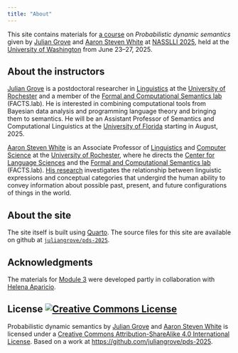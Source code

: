 ```yaml
---
title: "About"
---
```


This site contains materials for [a course](https://juliangrove.github.io/nasslli-2025/) on *Probabilistic dynamic semantics* given by [Julian Grove](http://juliangrove.github.io/) and [Aaron Steven White](http://aaronstevenwhite.io/) at [NASSLLI 2025](https://nasslli25.shane.st/), held at the [University of Washington](https://www.washington.edu/) from June 23–27, 2025. 

## About the instructors

[Julian Grove](http://juliangrove.github.io/) is a postdoctoral researcher in [Linguistics](http://www.sas.rochester.edu/lin/) at the [University of Rochester](https://rochester.edu/) and a member of the [Formal and Computational Semantics lab](http://factslab.io/) (FACTS.lab).
He is interested in combining computational tools from Bayesian data analysis and programming language theory and bringing them to semantics.
He will be an Assistant Professor of Semantics and Computational Linguistics at the [University of Florida](https://lin.ufl.edu/) starting in August, 2025.

[Aaron Steven White](http://aaronstevenwhite.io/) is an Associate Professor of [Linguistics](http://www.sas.rochester.edu/lin/) and [Computer Science](https://www.cs.rochester.edu/) at the [University of Rochester](https://rochester.edu/), where he directs the [Center for Language Sciences](https://www.sas.rochester.edu/cls/) and the [Formal and Computational Semantics lab](http://factslab.io/) (FACTS.lab).
[His research](http://aaronstevenwhite.io/research) investigates the relationship between linguistic expressions and conceptual categories that undergird the human ability to convey information about possible past, present, and future configurations of things in the world. 

## About the site

The site itself is built using [Quarto](https://quarto.org/).
The source files for this site are available on github at [`juliangrove/pds-2025`](https://github.com/juliangrove/pds-2025.git).

## Acknowledgments

The materials for [Module 3](adjectives/) were developed partly in collaboration with [Helena Aparicio](https://lime-lab-cornell.github.io/HelenaWebsite/index.html).

## License <a rel="license" href="http://creativecommons.org/licenses/by-sa/4.0/"><img alt="Creative Commons License" style="border-width:0" src="https://i.creativecommons.org/l/by-sa/4.0/80x15.png" /></a>

<span xmlns:dct="http://purl.org/dc/terms/" href="http://purl.org/dc/dcmitype/Text" property="dct:title" rel="dct:type">Probabilistic dynamic semantics</span> by <a xmlns:cc="http://creativecommons.org/ns#" href="http://juliangrove.github.io" property="cc:attributionName" rel="cc:attributionURL">Julian Grove</a> and <a xmlns:cc="http://creativecommons.org/ns#" href="http://aaronstevenwhite.io" property="cc:attributionName" rel="cc:attributionURL">Aaron Steven White</a> is licensed under a <a rel="license" href="http://creativecommons.org/licenses/by-sa/4.0/">Creative Commons Attribution-ShareAlike 4.0 International License</a>. Based on a work at <a xmlns:dct="http://purl.org/dc/terms/" href="https://github.com/juliangrove/pds-2025" rel="dct:source">https://github.com/juliangrove/pds-2025</a>.
